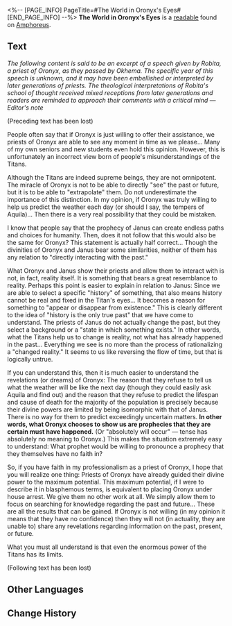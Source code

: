 <%-- [PAGE_INFO]
PageTitle=#The World in Oronyx's Eyes#
[END_PAGE_INFO] --%>
{{Readable Infobox
|id           = 479
|partIds      = 190792
|title        = 
|image        = Item The World in Oronyx's Eyes.png
|world        = Amphoreus
|parts        = 1
|author       = <!--to be added-->
|description  = Remnants of an anthology. It records how the ancient Oronyx priests regarded the Titan's divine powers.
|part1        = The World in Oronyx's Eyes
|source1      = {{cx|Source missing}}
|characters   = Aquila; Janus; Oronyx
|factions     = Okhema
}}
'''The World in Oronyx's Eyes''' is a [[readable]] found on [[Amphoreus]].
<!--
==Location==
{{Map Embed|<map name>|<marker id>}}
-->
==Text==
''The following content is said to be an excerpt of a speech given by Robita, a priest of Oronyx, as they passed by Okhema. The specific year of this speech is unknown, and it may have been embellished or interpreted by later generations of priests. The theological interpretations of Robita's school of thought received mixed receptions from later generations and readers are reminded to approach their comments with a critical mind &mdash; Editor's note''

(Preceding text has been lost)

People often say that if Oronyx is just willing to offer their assistance, we priests of Oronyx are able to see any moment in time as we please... Many of my own seniors and new students even hold this opinion. However, this is unfortunately an incorrect view born of people's misunderstandings of the Titans.

Although the Titans are indeed supreme beings, they are not omnipotent. The miracle of Oronyx is not to be able to directly "see" the past or future, but it is to be able to "extrapolate" them. Do not underestimate the importance of this distinction. In my opinion, if Oronyx was truly willing to help us predict the weather each day (or should I say, the tempers of Aquila)... Then there is a very real possibility that they could be mistaken.

I know that people say that the prophecy of Janus can create endless paths and choices for humanity. Then, does it not follow that this would also be the same for Oronyx? This statement is actually half correct... Though the divinities of Oronyx and Janus bear some similarities, neither of them has any relation to "directly interacting with the past."

What Oronyx and Janus show their priests and allow them to interact with is not, in fact, reality itself. It is something that bears a great resemblance to reality. Perhaps this point is easier to explain in relation to Janus: Since we are able to select a specific "history" of something, that also means history cannot be real and fixed in the Titan's eyes... It becomes a reason for something to "appear or disappear from existence." This is clearly different to the idea of "history is the only true past" that we have come to understand. The priests of Janus do not actually change the past, but they select a background or a "state in which something exists." In other words, what the Titans help us to change is reality, not what has already happened in the past... Everything we see is no more than the process of rationalizing a "changed reality." It seems to us like reversing the flow of time, but that is logically untrue.

If you can understand this, then it is much easier to understand the revelations (or dreams) of Oronyx: The reason that they refuse to tell us what the weather will be like the next day (though they could easily ask Aquila and find out) and the reason that they refuse to predict the lifespan and cause of death for the majority of the population is precisely because their divine powers are limited by being isomorphic with that of Janus. There is no way for them to predict exceedingly uncertain matters. '''In other words, what Oronyx chooses to show us are prophecies that they are certain must have happened.''' (Or "absolutely will occur" &mdash; tense has absolutely no meaning to Oronyx.) This makes the situation extremely easy to understand: What prophet would be willing to pronounce a prophecy that they themselves have no faith in?

So, if you have faith in my professionalism as a priest of Oronyx, I hope that you will realize one thing: Priests of Oronyx have already guided their divine power to the maximum potential. This maximum potential, if I were to describe it in blasphemous terms, is equivalent to placing Oronyx under house arrest. We give them no other work at all. We simply allow them to focus on searching for knowledge regarding the past and future... These are all the results that can be gained. If Oronyx is not willing (in my opinion it means that they have no confidence) then they will not (in actuality, they are unable to) share any revelations regarding information on the past, present, or future.

What you must all understand is that even the enormous power of the Titans has its limits.

(Following text has been lost)

<!--
==Trivia==
* 
-->
==Other Languages==
{{Other Languages
|en   = The World in Oronyx's Eyes
|zhs  = 欧洛尼斯眼中的世界
|zht  = 歐洛尼斯眼中的世界
|ja   = オロニクスの目に映る世界
|ko   = 오로닉스의 눈에 비친 세계
|es   = El mundo a través de los ojos de Oronix
|fr   = Le monde selon Oronyx
|ru   = Мир глазами Оронис
|th   = โลกในสายตาของ Oronyx
|vi   = Thế Giới Trong Mắt Oronyx
|de   = Die Welt aus den Augen von Oronyx
|id   = Dunia di Mata Oronyx
|pt   = O Mundo Pelos Olhos de Oronyx
}}

==Change History==
{{Change History|3.0}}